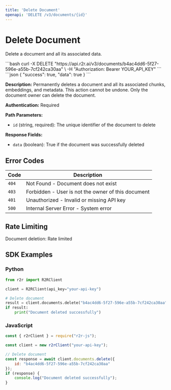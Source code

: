 ```yaml
---
title: 'Delete Document'
openapi: 'DELETE /v3/documents/{id}'
---
```


# Delete Document

Delete a document and all its associated data.

<RequestExample>
```bash
curl -X DELETE "https://api.r2r.ai/v3/documents/b4ac4dd6-5f27-596e-a55b-7cf242ca30aa" \
  -H "Authorization: Bearer YOUR_API_KEY"
```
</RequestExample>

<ResponseExample>
```json
{
  "success": true,
  "data": true
}
```
</ResponseExample>

**Description:** Permanently deletes a document and all its associated chunks, embeddings, and metadata. This action cannot be undone. Only the document owner can delete the document.

**Authentication:** Required

**Path Parameters:**
- `id` (string, required): The unique identifier of the document to delete

**Response Fields:**
- `data` (boolean): True if the document was successfully deleted

## Error Codes

| Code | Description |
|------|-------------|
| `404` | Not Found - Document does not exist |
| `403` | Forbidden - User is not the owner of this document |
| `401` | Unauthorized - Invalid or missing API key |
| `500` | Internal Server Error - System error |

## Rate Limiting

Document deletion: Rate limited

## SDK Examples

### Python

```python
from r2r import R2RClient

client = R2RClient(api_key="your-api-key")

# Delete document
result = client.documents.delete("b4ac4dd6-5f27-596e-a55b-7cf242ca30aa")
if result:
    print("Document deleted successfully")
```

### JavaScript

```javascript
const { r2rClient } = require("r2r-js");

const client = new r2rClient("your-api-key");

// Delete document
const response = await client.documents.delete({
    id: "b4ac4dd6-5f27-596e-a55b-7cf242ca30aa"
});
if (response) {
    console.log("Document deleted successfully");
}
``` 